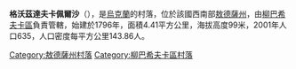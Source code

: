 {{coord|47|54|0|N|30|4|48|E|scale:30000|display=title}}

'''格沃茲達夫卡佩爾沙'''（{{lang-uk|Гвоздавка Перша}}），是[[烏克蘭|烏克蘭]]的村落，位於該國西南部[[敖德薩州|敖德薩州]]，由[[柳巴希夫卡區|柳巴希夫卡區]]負責管轄，始建於1796年，面積4.41平方公里，海拔高度99米，2001年人口635，人口密度每平方公里143.86人。

{{DEFAULTSORT:Гвоздавка Перша}}
[[Category:敖德薩州村落|Category:敖德薩州村落]]
[[Category:柳巴希夫卡區村落|Category:柳巴希夫卡區村落]]


{{Odessa-geo-stub}}